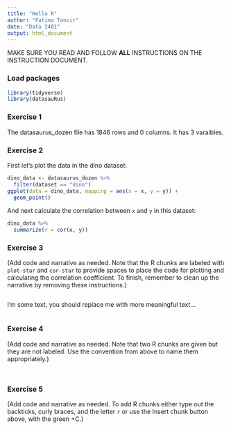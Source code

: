 ```yaml
---
title: "Hello R"
author: "Fatima Tanvir"
date: "Data 2401"
output: html_document
---
```


MAKE SURE YOU READ AND FOLLOW **ALL** INSTRUCTIONS ON THE INSTRUCTION DOCUMENT. 

### Load packages

```r
library(tidyverse) 
library(datasauRus)
```


### Exercise 1

The datasaurus_dozen file has 1846 rows and 0 columns. It has 3 varaibles.

### Exercise 2

First let's plot the data in the dino dataset:

```r
dino_data <- datasaurus_dozen %>%
  filter(dataset == "dino")
ggplot(data = dino_data, mapping = aes(x = x, y = y)) +
  geom_point()
```

And next calculate the correlation between `x` and `y` in this dataset:

```r
dino_data %>%
  summarize(r = cor(x, y))
```

### Exercise 3

(Add code and narrative as needed. Note that the R chunks are labeled with `plot-star` and `cor-star` to provide spaces to place the code for plotting and calculating the correlation coefficient. To finish, remember to clean up the narrative by removing these instructions.)



```r


```

I'm some text, you should replace me with more meaningful text...
 
```r


```

### Exercise 4

(Add code and narrative as needed. Note that two R chunks are given but they are not labeled. Use the convention from above to name them appropriately.)

```r


```

```r


```

### Exercise 5

(Add code and narrative as needed. To add R chunks either type out the backticks, curly braces, and the letter `r` or use the Insert chunk button above, with the green +C.)
